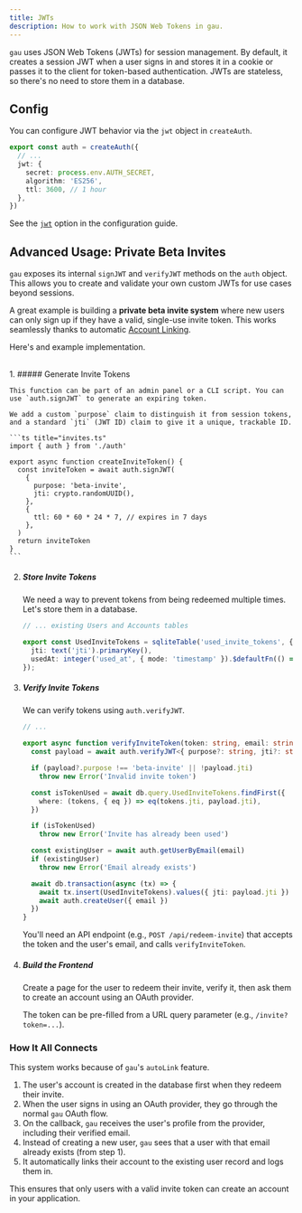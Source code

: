 ```yaml
---
title: JWTs
description: How to work with JSON Web Tokens in gau.
---
```



`gau` uses JSON Web Tokens (JWTs) for session management. By default, it creates a session JWT when a user signs in and stores it in a cookie or passes it to the client for token-based authentication. JWTs are stateless, so there's no need to store them in a database.

## Config

You can configure JWT behavior via the `jwt` object in `createAuth`.

```ts
export const auth = createAuth({
  // ...
  jwt: {
    secret: process.env.AUTH_SECRET,
    algorithm: 'ES256',
    ttl: 3600, // 1 hour
  },
})
```

See the [`jwt`](/guides/configuration#jwt) option in the configuration guide.

## Advanced Usage: Private Beta Invites

`gau` exposes its internal `signJWT` and `verifyJWT` methods on the `auth` object. This allows you to create and validate your own custom JWTs for use cases beyond sessions.

A great example is building a **private beta invite system** where new users can only sign up if they have a valid, single-use invite token. This works seamlessly thanks to automatic [Account Linking](/guides/account-linking).

Here's and example implementation.

<br />

<Steps>
1. ##### Generate Invite Tokens

    This function can be part of an admin panel or a CLI script. You can use `auth.signJWT` to generate an expiring token. 
    
    We add a custom `purpose` claim to distinguish it from session tokens, and a standard `jti` (JWT ID) claim to give it a unique, trackable ID.

    ```ts title="invites.ts"
    import { auth } from './auth'

    export async function createInviteToken() {
      const inviteToken = await auth.signJWT(
        {
          purpose: 'beta-invite',
          jti: crypto.randomUUID(),
        },
        {
          ttl: 60 * 60 * 24 * 7, // expires in 7 days
        },
      )
      return inviteToken
    }
    ```

2. ##### Store Invite Tokens

    We need a way to prevent tokens from being redeemed multiple times. Let's store them in a database.

    ```ts title="db/schema.ts" ins={3-6}
    // ... existing Users and Accounts tables

    export const UsedInviteTokens = sqliteTable('used_invite_tokens', {
      jti: text('jti').primaryKey(),
      usedAt: integer('used_at', { mode: 'timestamp' }).$defaultFn(() => new Date()),
    });
    ```

3. ##### Verify Invite Tokens

    We can verify tokens using `auth.verifyJWT`.

    ```ts title="invites.ts"
    // ...

    export async function verifyInviteToken(token: string, email: string) {
      const payload = await auth.verifyJWT<{ purpose?: string, jti?: string }>(token)

      if (payload?.purpose !== 'beta-invite' || !payload.jti)
        throw new Error('Invalid invite token')

      const isTokenUsed = await db.query.UsedInviteTokens.findFirst({
        where: (tokens, { eq }) => eq(tokens.jti, payload.jti),
      })

      if (isTokenUsed)
        throw new Error('Invite has already been used')

      const existingUser = await auth.getUserByEmail(email)
      if (existingUser)
        throw new Error('Email already exists')

      await db.transaction(async (tx) => {
        await tx.insert(UsedInviteTokens).values({ jti: payload.jti })
        await auth.createUser({ email })
      })
    }
    ```

    You'll need an API endpoint (e.g., `POST /api/redeem-invite`) that accepts the token and the user's email, and calls `verifyInviteToken`.

4. ##### Build the Frontend

    Create a page for the user to redeem their invite, verify it, then ask them to create an account using an OAuth provider.
    
    The token can be pre-filled from a URL query parameter (e.g., `/invite?token=...`).

</Steps>

### How It All Connects

This system works because of `gau`'s `autoLink` feature. 

1. The user's account is created in the database first when they redeem their invite.
2. When the user signs in using an OAuth provider, they go through the normal `gau` OAuth flow.
3. On the callback, `gau` receives the user's profile from the provider, including their verified email.
4. Instead of creating a new user, `gau` sees that a user with that email already exists (from step 1).
5. It automatically links their account to the existing user record and logs them in.

This ensures that only users with a valid invite token can create an account in your application.
